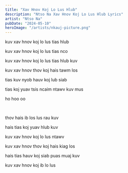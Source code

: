 ```yaml
---
title: "Xav Hnov Koj Lo Lus Hlub"
description: "Ntso Na Xav Hnov Koj Lo Lus Hlub Lyrics"
artist: "Ntso Na"
pubDate: "2024-05-10"
heroImage: "/artists/nkauj-picture.png"
---
```


kuv xav hnov koj lo lus tias hlub

kuv xav hnov koj lo lus tias nco

kuv xav hnov koj lo lus tias hlub kuv

kuv xav hnov thov koj hais tawm los

tias kuv nyob hauv koj lub siab

tias koj yuav tsis ncaim ntawv kuv mus

ho hoo oo

<br />

thov hais ib los lus rau kuv

hais tias koj yuav hlub kuv

kuv xav hnov koj lo lus ntawv

kuv xav hnov thov koj hais kiag los

hais tias hauv koj siab puas muaj kuv

kuv xav hnov koj ib lo lus
